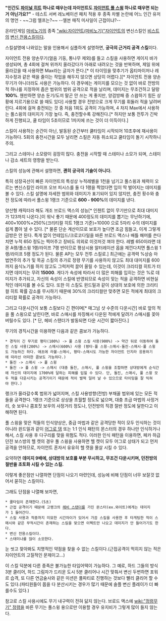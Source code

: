 '''"인간도 [[파이널 히트]] 하나로 때우는데 자이언트도 [[자이언트 풀 스윙]] 하나로 때우면 되는거 아닌가요?"'''
- 테스트 서버 레노베이션 패치 적용 후 종족 차별 논란에 어느 인간 유저의 명언 - ~~그럼 엘프는?~~ --엘븐 매직 미사일이 근접이냐?--

온라인게임 [[마비노기]]의 종족 [["wiki:자이언트(마비노기)"자이언트]]의 변신스킬인 [[비스트]]의 [[변신 전용스킬]]이다.

스킬설명에 나와있는 말을 인용해서 심플하게 설명하면,
'''궁극의 근거리 공격 스킬'''이다.

자이언트 전용 양손무기(얼음 기둥, 통나무 제외)를 들고 스킬을 사용하면 게이지 바가 생성되며, 총 4회에 걸쳐 위까지 올라갔다가 아래로 내려오는 것을 반복하며, 제일 위에 올라갔을 때 사용하면 Max라는 글자가 뜬다.[* 이 타이밍을 맞추기가 옵티마이저나 레지수정과 같은 렉을 줄이는 작업을 해두지 않으면 상당히 어렵다.][* 자이언트 전용 양손 무기가 아니더라도 사용은 가능하다. 이 경우에는 게이지를 모으는 것 없이 바로 전방의 적 하나를 지정하여 좁은 범위의 범위 공격으로 적을 날리며, 데미지는 무조건하고 달랑 '''100%'''. 웬만하면 양손 둔기/도끼 말곤 안 쓰는 게 좋지만, 양검방패 중 스왑하기 힘든 상황에 지르기용으로 쓸 때도 있다] 사용할 경우 전방으로 크게 무기를 휘둘러 적을 날려버린다.
4회에 걸쳐 충전되는 것 중 처음 1회도 공격이 가능하며, 4 차지 Max에서 사용하는 풀스윙의 대미지가 가장 높다. 즉, 충전할수록 강해진다.[* 하지만 보통 전투가 긴박하게 진행되고, 쿨 타임이 5초이므로 1차지에 쓰는 것이 더 이득이다.]

스킬이 사용하는 순간이 아닌, 발동된 순간부터 쿨타임이 시작되어 10초후에 재사용이 가능하다. 5회의 충전시간을 모두 날리면 스킬은 자동 취소되고 쿨타임이 돌기 시작하니 주의.

그리고 스테미나 소모량이 굉장히 많다. 충전을 시작할 때 스테미나 소모가 되며, 스테미나 감소 세트의 영향을 받는다.

스킬의 성능에 관해서 설명하면, '''괜히 궁극의 기술이 아니다.'''

특히 성장곡선이 빠른 자이언트의 특성상 누적레벨을 1천을 넘기고 풀스윙과 체력이 오르는 변신스킬인 라이프 오브 피시스를 둘 다 1랭을 찍었다면 입이 딱 벌어지는 데미지를 볼 수 있다. 스킬 설명에 자세한 범위와 데미지가 표기되어 있지 않지만, 충전 횟수와 충전 정도에 따라서 풀스윙 1랭크 기준으로 '''600 - 900%'''의 데미지를 낸다.

양산형 캐릭터라 해도 개조 브로드 액스의 성능[* 인챈트 없이 무기만으로 최대 대미지가 123까지 나온다.]이 워낙 좋기 때문에 400정도의 데미지를 뽑기는 무난하기에,
400×1000%×250%(크리티컬 히트 1랭크 기준)=10000
으로 5자리 수의 데미지를 쉽게 뽑아 낼 수 있다. [* 물론 단순 계산이므로 보호가 높다면 조금 힘들고, 이게 그렇게 금방은 안 된다. 특개 없이 언테임드/크로코다일을 바른 브로드 액스나 배틀 해머를 쓴다치면 누적 650 정도는 찍어주고 장비도 의외로 이것저것 껴야 한다. 레벨 650이라면 데몬 A랭/풀스윙 1랭/라이프 7랭 반이므로 평상시용 알터레이션 옵을 제낀다치면 풀스윙 1랭/라이프 5랭 정도가 된다. 물론 AP는 모두 전투 스킬로.]
최근에는 공격력 %상승 마법연주의 추가 및 목공 스킬의 추가로 정령 무기를 사용하지 않고도 최대 대미지를 600까지 음식노기를 하지 않고도 그럭저럭 끌어 올릴 수 있는데, 이것이 크리티컬 히트가 터지면 데미지는 무려 '''15000'''. 게다가 속성에 따라서 더 많은 피해를 입히는 것은 %로 데미지가 추가되고, 자신의 속성이 스킬에 반영되므로 속성이 맞는 적을 공격하면 비현실적인 데미지를 볼 수도 있다.
또한 이 스킬도 윈드밀과 같이 상대의 보호에 의한 크리티컬 히트 확률 감소를 무시하기 때문에 30%의 크리티컬만 맞추면 모든 적에게 최대의 크리티컬 확률로 공격이 가능하다.

그리고 다운시간이 보통 스킬보다 긴 편이며[* 매그넘 샷 수준의 다운시간] 바로 앞의 적을 풀 스윙으로 날린다면, 바로 스매시를 차징해서 다운된 적에게 달려가 스매시를 꽂아버릴수도 있다. [* 단, 헤비 스탠더가 발동되면 다운 시간이 짧아진다.]

무기의 경직시간을 이용하면 다음과 같은 콤보가 가능하다.

 * 경직이 긴 무기로 평타(100%) -> 풀 스윙 스킬 사용(900%) -> 약간 뒤로 이동하여 돌진 스킬 사용(200%) -> 스매시(600%) 사용 (평타-풀 스윙-스매시-돌진-스매시-풀 스윙도 가능하긴 하다. 애초에 라볼-스매시, 평타-스매시도 가능한 자이언트 인지라 응용하기에 따라선 어떠한 콤보도 가능하다.)
 * 돌진 -> 스매시 -> 풀 스윙
 * 돌진 -> 풀 스윙 -> 스매시 (대충 돌진, 스매시, 풀 스윙을 조합하면 상대방에게 순식간에 자신의 데미지에 1700%에 달하는 피해를 입힐 수 있다. 단, 돌진, 스매시, 풀 스윙 모두 적을 다운시키는 공격기이기 때문에 적이 벌떡 일어 날 수 있으므로 타이밍을 잘 익혀야 한다.)

랭크가 올라갈수록 범위가 넓어지며, 스킬 사용방향(전방) 부채꼴 범위에 있는 모든 적들을 공격한다. 1랭크 기준으로 상상을 초월할 정도로 넓으며, 대충 초급 마법의 사정거리, 숏 보우나 콤포짓 보우의 사정거리 정도나, 던전방의 직경 절반 정도에 달한다고 이해하면 된다.

풀 스윙을 맞은 적들의 인식양상은, 중급 마법과 같은 공격당한 적이 모두 인식하는 것이 아니라 윈드밀과 같이 [[어그로 댐]] 또는 1:1 인식 패턴의 몬스터의 경우 하나만 인식하거나 해서, 스킬 사용 후 다구리를 맞을 위험도 적다. 이러한 인식 패턴을 이용하면, 페카 하급 던전 보스방의 헬 캣의 경우 풀 스윙을 사용하면 헬 캣이 모두 어그로 상태가 되고 먼저 공격을 안하므로, 자이언트 혼자서 유유히 헬 캣을 몰살 시킬 수 있다.

요약하면 '''데미지 9배에, 상대방의 보호를 부분 무시하고, 무조건 다운시키며, 던전방의 절반을 초토화 시킬 수 있는 스킬.'''

이렇게 좋은점만 나열하면 단점이 나오기 마련인데, 성능에 비해 단점이 너무 보잘것 없어서 묻히는 스킬이다.

그래도 단점을 나열해 보자면,
 * 쿨타임이 존재한다.(5초)
 * 근접 공격이기 때문에 고랭크의 [[헤비 스탠더]]를 가진 몬스터(ex.와이트)에게는 데미지가 1 들어간다.
 * 스킬 사용과 적중까지 미묘한 시간차이가 있어서 가끔 스킬을 사용한 후 타게팅한 적이 스매시와 같은 무적시간이 존재하는 스킬을 맞으면 이펙트만 나오고 데미지가 안 들어가기도 한다.
 * 변신 전용스킬이다.
 * 스태미나를 많이 소모한다.

눈 씻고 찾아봐도 치명적인 약점을 찾을 수 없는 스킬이다.(근접공격이 먹히지 않는 적은 자이언트의 고질적인 문제이고...)

이 스킬 덕분에 다른 종족은 불가능한 타임어택이 가능하다. 그 예로, 하드 그들의 방식 3분 클리어, 하드 그림자가 드리운 도시 5분 클리어나 시간 맞춰서 변신 두번하면 포워르 습격, 또 다른 연금술사와 같은 미션은 풀파티로 진행하는 것보다 빨리 클리어 할 수도 있다.(파티원들이 몹을 다 분산시키는 경우가 많기 때문에 솔플 변신 플레이가 더 빠를수도 있다.)

참고로 스킬 사용시에도 무기 내구력이 전혀 닳지 않는다. 브로드 액스에 [[wiki:"정령무기" 정령]]을 바른 무기는 풀스윙 용으로만 이용할 경우 유지비가 그렇게 많이 들지 않는다.
